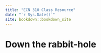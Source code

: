 ```yaml
--- 
title: "ECN 310 Class Resource"
date: "`r Sys.Date()`"
site: bookdown::bookdown_site
---
```


# Down the rabbit-hole


